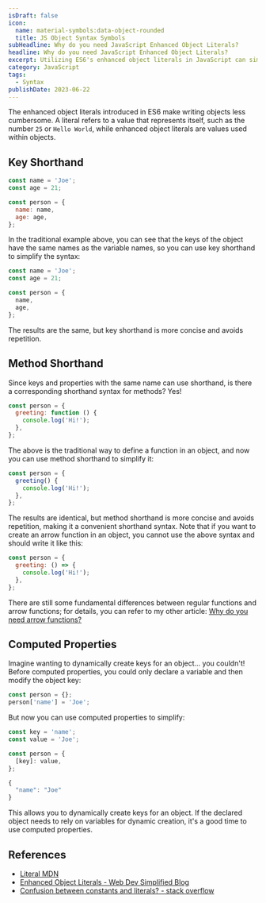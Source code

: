 ```yaml
---
isDraft: false
icon:
  name: material-symbols:data-object-rounded
  title: JS Object Syntax Symbols
subHeadline: Why do you need JavaScript Enhanced Object Literals?
headline: Why do you need JavaScript Enhanced Object Literals?
excerpt: Utilizing ES6's enhanced object literals in JavaScript can simplify code snippets and even dynamically compute properties within objects!
category: JavaScript
tags:
  - Syntax
publishDate: 2023-06-22
---
```


The enhanced object literals introduced in ES6 make writing objects less cumbersome. A literal refers to a value that represents itself, such as the number `25` or `Hello World`, while enhanced object literals are values used within objects.

## Key Shorthand

```js
const name = 'Joe';
const age = 21;

const person = {
  name: name,
  age: age,
};
```

In the traditional example above, you can see that the keys of the object have the same names as the variable names, so you can use key shorthand to simplify the syntax:

```js
const name = 'Joe';
const age = 21;

const person = {
  name,
  age,
};
```

The results are the same, but key shorthand is more concise and avoids repetition.

## Method Shorthand

Since keys and properties with the same name can use shorthand, is there a corresponding shorthand syntax for methods? Yes!

```js
const person = {
  greeting: function () {
    console.log('Hi!');
  },
};
```

The above is the traditional way to define a function in an object, and now you can use method shorthand to simplify it:

```js
const person = {
  greeting() {
    console.log('Hi!');
  },
};
```

The results are identical, but method shorthand is more concise and avoids repetition, making it a convenient shorthand syntax. Note that if you want to create an arrow function in an object, you cannot use the above syntax and should write it like this:

```js
const person = {
  greeting: () => {
    console.log('Hi!');
  },
};
```

There are still some fundamental differences between regular functions and arrow functions; for details, you can refer to my other article: [Why do you need arrow functions?](/post/why-you-need-arrow-function/)

## Computed Properties

Imagine wanting to dynamically create keys for an object... you couldn't! Before computed properties, you could only declare a variable and then modify the object key:

```js
const person = {};
person['name'] = 'Joe';
```

But now you can use computed properties to simplify:

```js
const key = 'name';
const value = 'Joe';

const person = {
  [key]: value,
};
```

```js
{
  "name": "Joe"
}
```

This allows you to dynamically create keys for an object. If the declared object needs to rely on variables for dynamic creation, it's a good time to use computed properties.

## References

- [Literal MDN](https://developer.mozilla.org/en-US/docs/Glossary/Literal)
- [Enhanced Object Literals - Web Dev Simplified Blog](https://blog.webdevsimplified.com/2020-04/use-effect/)
- [Confusion between constants and literals? - stack overflow](https://stackoverflow.com/questions/44767354/confusion-between-constants-and-literals)
